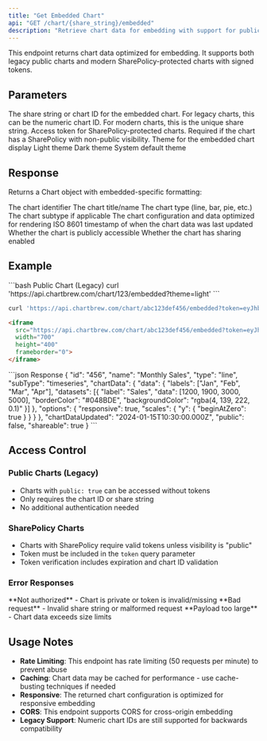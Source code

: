 ```yaml
---
title: "Get Embedded Chart"
api: "GET /chart/{share_string}/embedded"
description: "Retrieve chart data for embedding with support for public charts and SharePolicy tokens"
---
```


This endpoint returns chart data optimized for embedding. It supports both legacy public charts and modern SharePolicy-protected charts with signed tokens.

## Parameters

<ParamField path="share_string" type="string" required>
  The share string or chart ID for the embedded chart. For legacy charts, this can be the numeric chart ID. For modern charts, this is the unique share string.
</ParamField>

<ParamField query="token" type="string">
  Access token for SharePolicy-protected charts. Required if the chart has a SharePolicy with non-public visibility.
</ParamField>

<ParamField query="theme" type="string">
  Theme for the embedded chart display
  <ParamField body="theme" type="string">
    <ParamField body="light" type="string">Light theme</ParamField>
    <ParamField body="dark" type="string">Dark theme</ParamField>
    <ParamField body="os" type="string">System default theme</ParamField>
  </ParamField>
</ParamField>

## Response

Returns a Chart object with embedded-specific formatting:

<ResponseField name="id" type="string">
  The chart identifier
</ResponseField>

<ResponseField name="name" type="string">
  The chart title/name
</ResponseField>

<ResponseField name="type" type="string">
  The chart type (line, bar, pie, etc.)
</ResponseField>

<ResponseField name="subType" type="string">
  The chart subtype if applicable
</ResponseField>

<ResponseField name="chartData" type="object">
  The chart configuration and data optimized for rendering
</ResponseField>

<ResponseField name="chartDataUpdated" type="string">
  ISO 8601 timestamp of when the chart data was last updated
</ResponseField>

<ResponseField name="public" type="boolean">
  Whether the chart is publicly accessible
</ResponseField>

<ResponseField name="shareable" type="boolean">
  Whether the chart has sharing enabled
</ResponseField>

## Example

<RequestExample>
```bash Public Chart (Legacy)
curl 'https://api.chartbrew.com/chart/123/embedded?theme=light'
```

```bash SharePolicy Chart
curl 'https://api.chartbrew.com/chart/abc123def456/embedded?token=eyJhbGciOiJIUzI1NiIsInR5cCI6IkpXVCJ9.example&theme=dark'
```

```html Iframe Embedding
<iframe 
  src="https://api.chartbrew.com/chart/abc123def456/embedded?token=eyJhbGciOiJIUzI1NiIsInR5cCI6IkpXVCJ9.example&theme=light" 
  width="700" 
  height="400" 
  frameborder="0">
</iframe>
```
</RequestExample>

<ResponseExample>
```json Response
{
  "id": "456",
  "name": "Monthly Sales",
  "type": "line",
  "subType": "timeseries",
  "chartData": {
    "data": {
      "labels": ["Jan", "Feb", "Mar", "Apr"],
      "datasets": [{
        "label": "Sales",
        "data": [1200, 1900, 3000, 5000],
        "borderColor": "#048BDE",
        "backgroundColor": "rgba(4, 139, 222, 0.1)"
      }]
    },
    "options": {
      "responsive": true,
      "scales": {
        "y": {
          "beginAtZero": true
        }
      }
    }
  },
  "chartDataUpdated": "2024-01-15T10:30:00.000Z",
  "public": false,
  "shareable": true
}
```
</ResponseExample>

## Access Control

### Public Charts (Legacy)
- Charts with `public: true` can be accessed without tokens
- Only requires the chart ID or share string
- No additional authentication needed

### SharePolicy Charts
- Charts with SharePolicy require valid tokens unless visibility is "public"
- Token must be included in the `token` query parameter
- Token verification includes expiration and chart ID validation

### Error Responses

<ResponseField name="401" type="error">
  **Not authorized** - Chart is private or token is invalid/missing
</ResponseField>

<ResponseField name="400" type="error">
  **Bad request** - Invalid share string or malformed request
</ResponseField>

<ResponseField name="413" type="error">
  **Payload too large** - Chart data exceeds size limits
</ResponseField>

## Usage Notes

- **Rate Limiting**: This endpoint has rate limiting (50 requests per minute) to prevent abuse
- **Caching**: Chart data may be cached for performance - use cache-busting techniques if needed
- **Responsive**: The returned chart configuration is optimized for responsive embedding
- **CORS**: This endpoint supports CORS for cross-origin embedding
- **Legacy Support**: Numeric chart IDs are still supported for backwards compatibility
